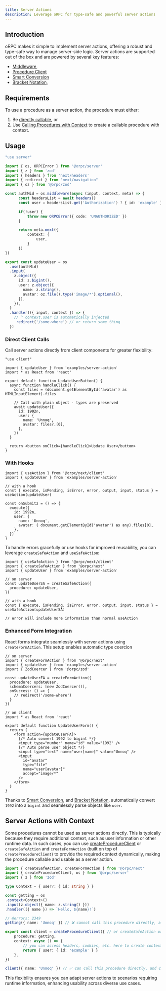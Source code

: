 ```yaml
---
title: Server Actions
description: Leverage oRPC for type-safe and powerful server actions
---
```


## Introduction

oRPC makes it simple to implement server actions, offering a robust and type-safe way to manage server-side logic. 
Server actions are supported out of the box and are powered by several key features: 

- [Middleware](/docs/server/middleware),
- [Procedure Client](/docs/server/client)
- [Smart Conversion](/docs/openapi/smart-conversion)
- [Bracket Notation](/docs/openapi/bracket-notation),

## Requirements

To use a procedure as a server action, the procedure must either:

1. Be [directly callable](/docs/server/client#direct-procedure-calls), or
2. Use [Calling Procedures with Context](/docs/server/client#calling-procedures-with-context) to create a callable procedure with context.

## Usage

```ts twoslash
"use server"

import { os, ORPCError } from '@orpc/server'
import { z } from 'zod'
import { headers } from 'next/headers'
import { redirect } from "next/navigation"
import { oz } from '@orpc/zod'

const authMid = os.middleware(async (input, context, meta) => {
      const headersList = await headers()
      const user = headersList.get('Authorization') ? { id: 'example' } : undefined

      if(!user) {
          throw new ORPCError({ code: 'UNAUTHORIZED' })
      }

      return meta.next({
          context: {
              user,
          }
      })
})

export const updateUser = os
  .use(authMid)
  .input(
    z.object({
      id: z.bigint(),
      user: z.object({
        name: z.string(),
        avatar: oz.file().type('image/*').optional(),
      }),
    }),
  )
  .handler(({ input, context }) => {
    // ^ context.user is automatically injected
     redirect('/some-where') // or return some thing
  })
```

### Direct Client Calls

Call server actions directly from client components for greater flexibility:

```tsx twoslash
"use client"

import { updateUser } from 'examples/server-action'
import * as React from 'react'

export default function UpdateUserButton() {
  async function handleClick() {
    const files = (document.getElementById('avatar') as HTMLInputElement).files

    // Call with plain object - types are preserved
    await updateUser({
      id: 1992n,
      user: {
        name: 'Unnoq',
        avatar: files?.[0],
      },
    })
  }

  return <button onClick={handleClick}>Update User</button>
}
```

### With Hooks

```tsx twoslash
import { useAction } from '@orpc/next/client'
import { updateUser } from 'examples/server-action'

// with a hook
const { execute, isPending, isError, error, output, input, status } = useAction(updateUser)

const onSubmit2 = () => {
  execute({ 
    id: 1992n,
    user: {
      name: 'Unnoq',
      avatar: ( document.getElementById('avatar') as any).files[0],
    },
  })
}
```

To handle errors gracefully or use hooks for improved reusability, you can leverage `createSafeAction` and `useSafeAction`:

```tsx twoslash
import { useSafeAction } from '@orpc/next/client'
import { createSafeAction } from '@orpc/next'
import { updateUser } from 'examples/server-action'

// on server
const updateUserSA = createSafeAction({ 
  procedure: updateUser,
})

// with a hook
const { execute, isPending, isError, error, output, input, status } = useSafeAction(updateUserSA)

// error will include more information than normal useAction
```

### Enhanced Form Integration

React forms integrate seamlessly with server actions using `createFormAction`. This setup enables automatic type coercion

```tsx twoslash
// on server
import { createFormAction } from '@orpc/next'
import { updateUser } from 'examples/server-action'
import { ZodCoercer } from '@orpc/zod'

const updateUserFA = createFormAction({ 
  procedure: updateUser,
  schemaCoercers: [new ZodCoercer()],
  onSuccess: () => {
    // redirect('/some-where')
  }
})

// on client
import * as React from 'react'

export default function UpdateUserForm() {
  return (
    <form action={updateUserFA}>
      {/* Auto convert 1992 to bigint */}
      <input type="number" name="id" value="1992" />
      {/* Auto parse user object */}
      <input type="text" name="user[name]" value="Unnoq" />
      <input
        id="avatar"
        type="file"
        name="user[avatar]"
        accept="image/*"
      />
    </form>
  )
}
```

Thanks to [Smart Conversion](/docs/openapi/smart-conversion), and [Bracket Notation](/docs/openapi/bracket-notation),
automatically convert `1992` into a `bigint` and seamlessly parse objects like `user`.

## Server Actions with Context

Some procedures cannot be used as server actions directly. This is typically because they 
require additional context, such as user information or other runtime data. 
In such cases, you can use [createProcedureClient](/docs/server/client#calling-procedures-with-context)
or `createSafeAction` and `createFormAction` (built on top of `createProcedureClient`)
to provide the required context dynamically, making the procedure callable and usable as a server action.

```ts twoslash
import { createSafeAction, createFormAction } from '@orpc/next'
import { createProcedureClient, os } from '@orpc/server'
import { z } from 'zod'

type Context = { user?: { id: string } }

const getting = os
.context<Context>()
.input(z.object({ name: z.string() }))
.handler(({ name }) => `Hello, ${name}!`)

// @errors: 2349
getting({ name: 'Unnoq' }) // ❌ cannot call this procedure directly, and cannot be used as a server action

export const client = createProcedureClient({ // or createSafeAction or createFormAction
    procedure: getting,
    context: async () => {
        // you can access headers, cookies, etc. here to create context
        return { user: { id: 'example' } }
    },
})

client({ name: 'Unnoq' }) // ✅ can call this procedure directly, and can be used as a server action
```

This flexibility ensures you can adapt server actions to scenarios requiring runtime information, enhancing usability across diverse use cases.
